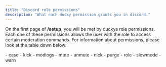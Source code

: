 ```yaml
---
title: "Discord role permissions"
description: "What each ducky permission grants you in discord."
---
```


On the first page of  **/setup**, you will be met by duckys role permissions. Each one of these permissions allows the user with the role to access certain moderation commands. For information about permissions, please look at the table down below.

<Accordion title="Moderation Perms " icon="sparkles">
  - case
  - kick
  - modlogs
  - mute
  - unmute
  - nick
  - purge
  - role
  - slowmode
  - warn
</Accordion>

<Accordion title="Administration Perms" icon="sparkles">
   
</Accordion>